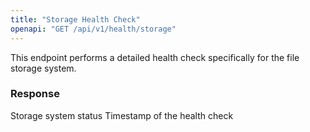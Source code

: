 ```yaml
---
title: "Storage Health Check"
openapi: "GET /api/v1/health/storage"
---
```


This endpoint performs a detailed health check specifically for the file storage system.

### Response

<ResponseField name="status" type="string">
  Storage system status
</ResponseField>

<ResponseField name="timestamp" type="string">
  Timestamp of the health check
</ResponseField>
